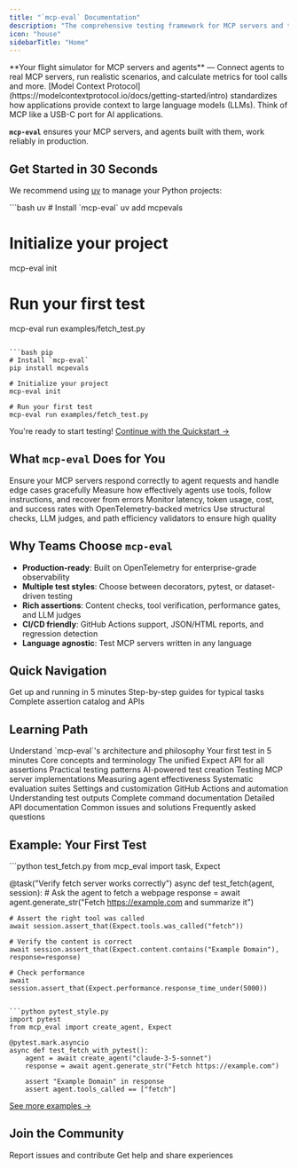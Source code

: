 ```yaml
---
title: "`mcp-eval` Documentation"
description: "The comprehensive testing framework for MCP servers and tool-using agents."
icon: "house"
sidebarTitle: "Home"
---
```


<Note>
  **Your flight simulator for MCP servers and agents** — Connect agents to real MCP servers, run realistic scenarios, and calculate metrics for tool calls and more.
</Note>

<Info>
  [Model Context Protocol](https://modelcontextprotocol.io/docs/getting-started/intro)  standardizes how applications provide context to large language models (LLMs). Think of MCP like a USB-C port for AI applications. 
  
  
  **`mcp-eval`** ensures your MCP servers, and agents built with them, work reliably in production.
</Info>

## Get Started in 30 Seconds

We recommend using [uv](https://docs.astral.sh/uv/) to manage your Python projects:

<CodeGroup>
```bash uv
# Install `mcp-eval`
uv add mcpevals

# Initialize your project
mcp-eval init

# Run your first test
mcp-eval run examples/fetch_test.py
```

```bash pip
# Install `mcp-eval`
pip install mcpevals

# Initialize your project
mcp-eval init

# Run your first test
mcp-eval run examples/fetch_test.py
```
</CodeGroup>

<Check>You're ready to start testing! [Continue with the Quickstart →](./quickstart)</Check>

## What `mcp-eval` Does for You

<Columns cols={2}>
  <Card title="Test MCP Servers" icon="server">
    Ensure your MCP servers respond correctly to agent requests and handle edge cases gracefully
  </Card>
  <Card title="Evaluate Agents" icon="robot">
    Measure how effectively agents use tools, follow instructions, and recover from errors
  </Card>
  <Card title="Track Performance" icon="chart-line">
    Monitor latency, token usage, cost, and success rates with OpenTelemetry-backed metrics
  </Card>
  <Card title="Assert Quality" icon="check-circle">
    Use structural checks, LLM judges, and path efficiency validators to ensure high quality
  </Card>
</Columns>

## Why Teams Choose `mcp-eval`

- **Production-ready**: Built on OpenTelemetry for enterprise-grade observability
- **Multiple test styles**: Choose between decorators, pytest, or dataset-driven testing
- **Rich assertions**: Content checks, tool verification, performance gates, and LLM judges
- **CI/CD friendly**: GitHub Actions support, JSON/HTML reports, and regression detection
- **Language agnostic**: Test MCP servers written in any language

## Quick Navigation

<Columns cols={3}>
  <Card title="Quickstart" icon="rocket" href="./quickstart">
    Get up and running in 5 minutes
  </Card>
  <Card title="Common Workflows" icon="graduation-cap" href="./common-workflows">
    Step-by-step guides for typical tasks
  </Card>
  <Card title="API Reference" icon="code" href="./api-catalog">
    Complete assertion catalog and APIs
  </Card>
</Columns>

## Learning Path

<Tabs>
  <Tab title="Getting Started">
    <Columns cols={1}>
      <Card title="Overview" icon="map" href="./overview">
        Understand `mcp-eval`'s architecture and philosophy
      </Card>
      <Card title="Quickstart" icon="rocket" href="./quickstart">
        Your first test in 5 minutes
      </Card>
      <Card title="Concepts" icon="lightbulb" href="./concepts">
        Core concepts and terminology
      </Card>
    </Columns>
  </Tab>
  
  <Tab title="Writing Tests">
    <Columns cols={1}>
      <Card title="Assertions" icon="check" href="./assertions">
        The unified Expect API for all assertions
      </Card>
      <Card title="Common Workflows" icon="route" href="./common-workflows">
        Practical testing patterns
      </Card>
      <Card title="Test Generation" icon="wand-magic-sparkles" href="./test-generation">
        AI-powered test creation
      </Card>
    </Columns>
  </Tab>
  
  <Tab title="Evaluation Types">
    <Columns cols={1}>
      <Card title="Server Evaluation" icon="server" href="./server-evaluation">
        Testing MCP server implementations
      </Card>
      <Card title="Agent Evaluation" icon="robot" href="./agent-evaluation">
        Measuring agent effectiveness
      </Card>
      <Card title="Datasets" icon="database" href="./datasets">
        Systematic evaluation suites
      </Card>
    </Columns>
  </Tab>
  
  <Tab title="Configuration">
    <Columns cols={1}>
      <Card title="Configuration" icon="gear" href="./configuration">
        Settings and customization
      </Card>
      <Card title="CI/CD" icon="circle-play" href="./ci-cd">
        GitHub Actions and automation
      </Card>
      <Card title="Reports" icon="chart-bar" href="./reports">
        Understanding test outputs
      </Card>
    </Columns>
  </Tab>
  
  <Tab title="Reference">
    <Columns cols={1}>
      <Card title="CLI Reference" icon="terminal" href="./cli-reference">
        Complete command documentation
      </Card>
      <Card title="API Reference" icon="code" href="./api-catalog">
        Detailed API documentation
      </Card>
      <Card title="Troubleshooting" icon="wrench" href="./troubleshooting">
        Common issues and solutions
      </Card>
      <Card title="FAQ" icon="question-circle" href="./faq">
        Frequently asked questions
      </Card>
    </Columns>
  </Tab>
</Tabs>

## Example: Your First Test

<CodeGroup>
```python test_fetch.py
from mcp_eval import task, Expect

@task("Verify fetch server works correctly")
async def test_fetch(agent, session):
    # Ask the agent to fetch a webpage
    response = await agent.generate_str("Fetch https://example.com and summarize it")
    
    # Assert the right tool was called
    await session.assert_that(Expect.tools.was_called("fetch"))
    
    # Verify the content is correct
    await session.assert_that(Expect.content.contains("Example Domain"), response=response)
    
    # Check performance
    await session.assert_that(Expect.performance.response_time_under(5000))
```

```python pytest_style.py
import pytest
from mcp_eval import create_agent, Expect

@pytest.mark.asyncio
async def test_fetch_with_pytest():
    agent = await create_agent("claude-3-5-sonnet")
    response = await agent.generate_str("Fetch https://example.com")
    
    assert "Example Domain" in response
    assert agent.tools_called == ["fetch"]
```
</CodeGroup>

<Tip>[See more examples →](./examples)</Tip>

## Join the Community

<Columns cols={2}>
  <Card title="GitHub" icon="github" href="https://github.com/lastmile-ai/mcp-eval">
    Report issues and contribute
  </Card>
  <Card title="Discord" icon="discord" href="https://discord.gg/mcp-eval">
    Get help and share experiences
  </Card>
</Columns>

